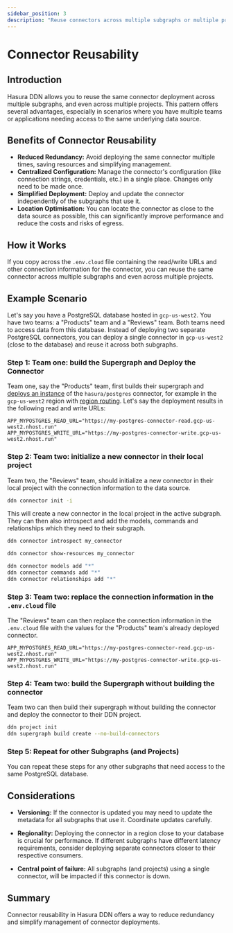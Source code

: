 ```yaml
---
sidebar_position: 3
description: "Reuse connectors across multiple subgraphs or multiple projects"
---
```


# Connector Reusability

## Introduction

Hasura DDN allows you to reuse the same connector deployment across multiple subgraphs, and even across multiple
projects. This pattern offers several advantages, especially in scenarios where you have multiple teams or applications
needing access to the same underlying data source.

## Benefits of Connector Reusability

- **Reduced Redundancy:** Avoid deploying the same connector multiple times, saving resources and simplifying
  management.
- **Centralized Configuration:** Manage the connector's configuration (like connection strings, credentials, etc.) in a
  single place. Changes only need to be made once.
- **Simplified Deployment:** Deploy and update the connector independently of the subgraphs that use it.
- **Location Optimisation:** You can locate the connector as close to the data source as possible, this can
  significantly improve performance and reduce the costs and risks of egress.

## How it Works

If you copy across the `.env.cloud` file containing the read/write URLs and other connection information for the
connector, you can reuse the same connector across multiple subgraphs and even across multiple projects.

## Example Scenario

Let's say you have a PostgreSQL database hosted in `gcp-us-west2`. You have two teams: a "Products" team and a "Reviews"
team. Both teams need to access data from this database. Instead of deploying two separate PostgreSQL connectors, you
can deploy a single connector in `gcp-us-west2` (close to the database) and reuse it across both subgraphs.

### Step 1: Team one: build the Supergraph and Deploy the Connector

Team one, say the "Products" team, first builds their supergraph and
[deploys an instance](/deployment/hasura-ddn/deploy-to-ddn.mdx) of the `hasura/postgres` connector, for example in the
`gcp-us-west2` region with [region routing](/deployment/hasura-ddn/region-routing.mdx). Let's say the deployment results
in the following read and write URLs:

```.env
APP_MYPOSTGRES_READ_URL="https://my-postgres-connector-read.gcp-us-west2.nhost.run"
APP_MYPOSTGRES_WRITE_URL="https://my-postgres-connector-write.gcp-us-west2.nhost.run"
```

### Step 2: Team two: initialize a new connector in their local project

Team two, the "Reviews" team, should initialize a new connector in their local project with the connection information
to the data source.

```sh
ddn connector init -i
```

This will create a new connector in the local project in the active subgraph. They can then also introspect and add the
models, commands and relationships which they need to their subgraph.

```sh
ddn connector introspect my_connector
```

```sh
ddn connector show-resources my_connector
```

```sh
ddn connector models add "*"
ddn connector commands add "*"
ddn connector relationships add "*"
```

### Step 3: Team two: replace the connection information in the `.env.cloud` file

The "Reviews" team can then replace the connection information in the `.env.cloud` file with the values for the
"Products" team's already deployed connector.

```.env
APP_MYPOSTGRES_READ_URL="https://my-postgres-connector-read.gcp-us-west2.nhost.run"
APP_MYPOSTGRES_WRITE_URL="https://my-postgres-connector-write.gcp-us-west2.nhost.run"
```

### Step 4: Team two: build the Supergraph without building the connector

Team two can then build their supergraph without building the connector and deploy the connector to their DDN project.

```sh
ddn project init
ddn supergraph build create --no-build-connectors
```

### Step 5: Repeat for other Subgraphs (and Projects)

You can repeat these steps for any other subgraphs that need access to the same PostgreSQL database.

## Considerations

- **Versioning:** If the connector is updated you may need to update the metadata for all subgraphs that use it.
  Coordinate updates carefully.

- **Regionality:** Deploying the connector in a region close to your database is crucial for performance. If different
  subgraphs have different latency requirements, consider deploying separate connectors closer to their respective
  consumers.

- **Central point of failure:** All subgraphs (and projects) using a single connector, will be impacted if this
  connector is down.

## Summary

Connector reusability in Hasura DDN offers a way to reduce redundancy and simplify management of connector deployments.
